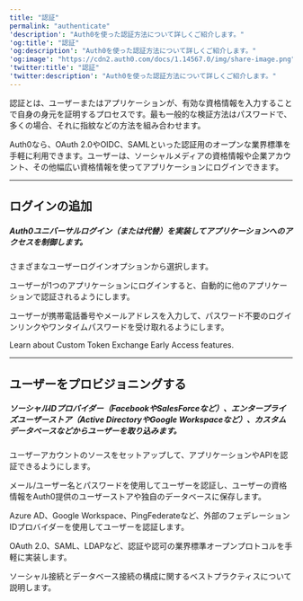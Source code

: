 ---
title: "認証"
permalink: "authenticate"
'description': "Auth0を使った認証方法について詳しくご紹介します。"
'og:title': "認証"
'og:description': "Auth0を使った認証方法について詳しくご紹介します。"
'og:image': "https://cdn2.auth0.com/docs/1.14567.0/img/share-image.png"
'twitter:title': "認証"
'twitter:description': "Auth0を使った認証方法について詳しくご紹介します。"
---


<AuthDocsPipeline activeId="authenticate"/>

認証とは、ユーザーまたはアプリケーションが、有効な資格情報を入力することで自身の身元を証明するプロセスです。最も一般的な検証方法はパスワードで、多くの場合、それに指紋などの方法を組み合わせます。

Auth0なら、OAuth 2.0やOIDC、SAMLといった認証用のオープンな業界標準を手軽に利用できます。ユーザーは、ソーシャルメディアの資格情報や企業アカウント、その他幅広い資格情報を使ってアプリケーションにログインできます。

---

## ログインの追加

##### Auth0ユニバーサルログイン（または代替）を実装してアプリケーションへのアクセスを制御します。

<Card title="ログイン" href="/docs/ja-jp/authenticate/login">

さまざまなユーザーログインオプションから選択します。

</Card>

<Card title="シングルサインオン" href="/docs/ja-jp/authenticate/single-sign-on">

ユーザーが1つのアプリケーションにログインすると、自動的に他のアプリケーションで認証されるようにします。

</Card>

<Card title="パスワードレス" href="/docs/ja-jp/authenticate/passwordless">

ユーザーが携帯電話番号やメールアドレスを入力して、パスワード不要のログインリンクやワンタイムパスワードを受け取れるようにします。

</Card>

<Card title="Custom Token Exchange" href="/docs/ja-jp/authenticate/custom-token-exchange">

Learn about Custom Token Exchange Early Access features.

</Card>

---

## ユーザーをプロビジョニングする

##### ソーシャルIDプロバイダー（FacebookやSalesForceなど）、エンタープライズユーザーストア（Active DirectoryやGoogle Workspaceなど）、カスタムデータベースなどからユーザーを取り込みます。

<Card title="IDプロバイダー" href="/docs/ja-jp/authenticate/identity-providers">

ユーザーアカウントのソースをセットアップして、アプリケーションやAPIを認証できるようにします。

</Card>

<Card title="データベース接続" href="/docs/ja-jp/authenticate/database-connections">

メール/ユーザー名とパスワードを使用してユーザーを認証し、ユーザーの資格情報をAuth0提供のユーザーストアや独自のデータベースに保存します。

</Card>

<Card title="エンタープライズ接続" href="/docs/ja-jp/authenticate/enterprise-connections">

Azure AD、Google Workspace、PingFederateなど、外部のフェデレーションIDプロバイダーを使用してユーザーを認証します。

</Card>

<Card title="プロトコル" href="/docs/ja-jp/authenticate/protocols">

OAuth 2.0、SAML、LDAPなど、認証や認可の業界標準オープンプロトコルを手軽に実装します。

</Card>

<Card title="接続設定のベストプラクティス" href="/docs/ja-jp/authenticate/connection-settings-best-practices">

ソーシャル接続とデータベース接続の構成に関するベストプラクティスについて説明します。

</Card>

